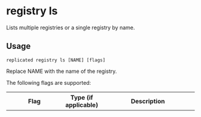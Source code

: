 
# registry ls

Lists multiple registries or a single registry by name.

## Usage

```
replicated registry ls [NAME] [flags]
```

Replace NAME with the name of the registry.

The following flags are supported:

<table>
  <tr>
    <th width="30%">Flag</th>
    <th width="20%">Type (if applicable)</th>
    <th width="50%">Description</th>
  </tr>
  <App/>
  <Help/>
  <Token/>
</table>
